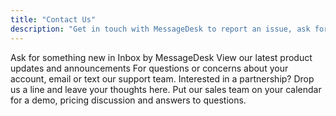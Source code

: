 ```yaml
---
title: "Contact Us"
description: "Get in touch with MessageDesk to report an issue, ask for help or request a feature"
---
```


<Card title="Request Feature" icon="ticket" iconType="regular" href="https://app.getbeamer.com/messagedesk/ideas/en">
  Ask for something new in Inbox by MessageDesk
</Card>

<Card title="Changelog" icon="note" iconType="regular" href="https://app.getbeamer.com/messagedesk/en">
  View our latest product updates and announcements
</Card>

<Card title="Support" icon="headset" iconType="regular" href="/resources/support">
  For questions or concerns about your account, email or text our support team.
</Card>

<Card title="Partnerships & Inquiries" icon="handshake" iconType="regular" href="https://messagedesk.typeform.com/to/Vi4T8SlM">
  Interested in a partnership? Drop us a line and leave your thoughts here.
</Card>

<Card title="Talk to Sales" icon="Calendar" iconType="regular" href="https://www.messagedesk.com/talk-to-sales">
  Put our sales team on your calendar for a demo, pricing discussion and answers to questions.
</Card>